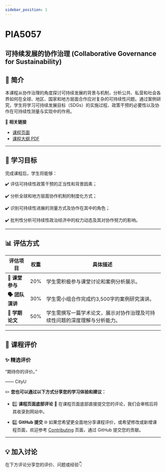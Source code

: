 ```yaml
---
sidebar_position: 1
---
```


# PIA5057
## 可持续发展的协作治理 (Collaborative Governance for Sustainability)

## **📘 简介**
本课程从协作治理的角度探讨可持续发展的背景与机制，分析公共、私营和社会各界如何在全球、地区、国家和地方层面合作应对复杂的可持续性问题。通过案例研究，学生将学习可持续发展目标（SDGs）的实施过程、政策干预的必要性以及协作在可持续性测量与实现中的作用。

🔗 **相关链接**
- [课程页面](https://www.cityu.edu.hk/catalogue/pg/202425/course/PIA5057.htm)
- [课程大纲 PDF](https://www.cityu.edu.hk/catalogue/pg/202425/course/PIA5057.pdf)

---

## **🎯 学习目标**

完成课程后，学生将能够：

✔️ 评估可持续性政策干预的正当性和背景因素；

✔️ 分析全球和地方层面协作机制的制度化方式；

✔️ 识别可持续性进展的测量方式及协作在其中的角色；

✔️ 批判性分析可持续性政治经济中的权力动态及其对协作努力的影响。

---

## **📊 评估方式**

| **评估项目**             | **权重** | **具体描述**                                                                                     |
|--------------------------|----------|--------------------------------------------------------------------------------------------------|
| **📖 课堂参与**          | 20%      | 学生需积极参与课堂讨论和案例分析展示。                                                             |
| **🗣️ 团队演讲**          | 30%      | 学生需小组合作完成约3,500字的案例研究演讲。                                                         |
| **📄 学期论文**           | 50%      | 学生需撰写一篇学术论文，展示对协作治理及可持续性问题的深度理解与分析能力。                                |

---

## **💬 课程评价**

### ✨ **精选评价**
<div className={commentStyles.commentBox}>
    <p className={commentStyles.commentText}>
        “期待你的评价。”
    </p>
    <p className={commentStyles.commentAuthor}>—— CityU</p>
</div>

✏️ **您也可以通过以下方式分享您的学习体验和建议：**

- 1️⃣ **课程页面底部评论**
💬 在课程页面底部直接提交您的评论，我们会审核后将其收录到网站中。

- 2️⃣ **GitHub 提交**
🌐 如果您希望更全面地分享课程评价，或希望修改或新增课程页面，欢迎参考 [Contributing](https://penjc.github.io/CityU/contributing) 页面，通过 GitHub 提交您的贡献。

---

## **💡 加入讨论**

在下方评论分享您的评价、问题或经验👇
<Utterances />

